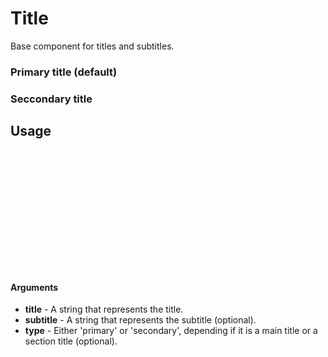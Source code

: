 
<Meta of={Title} title="Title" />

# Title

Base component for titles and subtitles.

### Primary title (default)

<Canvas of={Title.Default} />

### Seccondary title

<Canvas of={Title.Secondary} />

## Usage

```ts
import {Title} from "gf-components";

const Example = () => {
  return (
    <Title
      title={text}
      subtitle={subtitle}
      type={type}
    />
  );
};

export default Example;
```

#### Arguments
- **title** - A string that represents the title.
- **subtitle** - A string that represents the subtitle (optional).
- **type** - Either 'primary' or 'secondary', depending if it is a main title or a section title (optional).